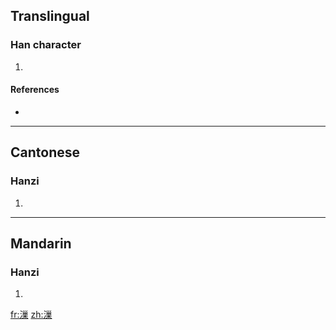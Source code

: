 ==Translingual==

===Han character===
{{Han char|rn=85|rad=水|as=11|sn=14|four=3219<sub>4</sub>|canj=水女女木 (EVVD)}}

# {{defn|Han|sort=水11}}

====References====
* {{Han ref|kx=0644.270|dkj=18107|dj=1053.040|hdz=31734.050|uh=6F05|ud=28421|bh=E2AE|bd=58030}}

----

==Cantonese==

===Hanzi===
{{yue-hanzi|jyut=|y=chaau4}}

# {{defn|Cantonese|sort=水11}}

----

==Mandarin==

===Hanzi===
{{cmn-hanzi|pin=[[jiǎo]] ([[jiao3]])|wg=chiao<sup>3</sup>}}

# {{defn|Mandarin|sort=水11}}

[[fr:漅]]
[[zh:漅]]